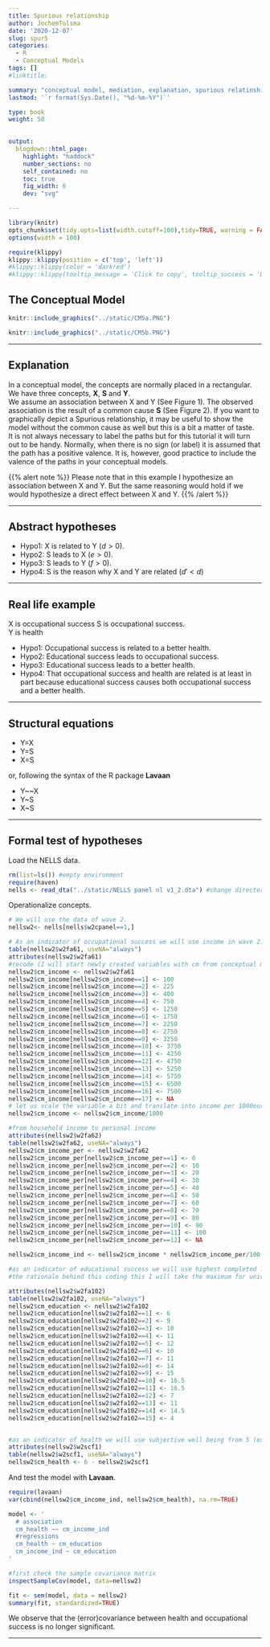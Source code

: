 ```yaml
---
title: Spurious relationship
author: JochemTolsma
date: '2020-12-07'
slug: spur5
categories:
  - R
  - Conceptual Models
tags: []
#linktitle:

summary: "conceptual model, mediation, explanation, spurious relatinship, tutorial, R, Lavaan"
lastmod: '`r format(Sys.Date(), "%d-%m-%Y")`'

type: book
weight: 50

 
output:
  blogdown::html_page:
    highlight: "haddock"
    number_sections: no
    self_contained: no
    toc: true
    fig_width: 6
    dev: "svg"

---
```



<!--set global settings--> 
```r
library(knitr)
opts_chunk$set(tidy.opts=list(width.cutoff=100),tidy=TRUE, warning = FALSE, message = FALSE, cache=TRUE, attr.source = ".numberLines", class.source="highlightt", results= "hold")
options(width = 100)
```


<!--copy to clipboard-->
```r
require(klippy)
klippy::klippy(position = c('top', 'left'))
#klippy::klippy(color = 'darkred')
#klippy::klippy(tooltip_message = 'Click to copy', tooltip_success = 'Done')
```
<!---
https://www.w3schools.com/w3css/w3css_buttons.asp
https://www.freecodecamp.org/news/a-quick-guide-to-styling-buttons-using-css-f64d4f96337f/
--->

<!---
<style>
.btn-text-right{
	text-align: right;
}
</style>

<div class="btn-text-right">
<button onclick="window.location.href='static/index.Rmd';">download .Rmd </button>  
</div>

--->

## The Conceptual Model  

```r
knitr::include_graphics("../static/CM5a.PNG")
```

```r
knitr::include_graphics("../static/CM5b.PNG")
```


---  

## Explanation  

In a conceptual model, the concepts are normally placed in a rectangular. We have three concepts, **X**, **S** and **Y**.  
We assume an association between X and Y (See Figure 1). 
The observed association is the result of a common cause **S** (See Figure 2). If you want to graphically depict a Spurious relationship, it may be useful to show the model without the common cause as well but this is a bit a matter of taste.  
It is not always necessary to label the paths but for this tutorial it will turn out to be handy. Normally, when there is no sign (or label) it is assumed that the path has a positive valence. It is, however, good practice to include the valence of the paths in your conceptual models.  


{{% alert note %}}
Please note that in this example I hypothesize an association between X and Y. But the same reasoning would hold if we would hypothesize a direct effect between X and Y. 
{{% /alert %}}

---  

## Abstract hypotheses  



- Hypo1: X is related to Y ($d>0$).  
- Hypo2: S leads to X ($e>0$).  
- Hypo3: S leads to Y ($f>0$).  
- Hypo4: S is the reason why X and Y are related ($d' < d$)



---  

## Real life example  

X is occupational success
S is occupational success.  
Y is health 

- Hypo1: Occupational success is related to a better health. 
- Hypo2: Educational success leads to occupational success.  
- Hypo3: Educational success leads to a better health.  
- Hypo4: That occupational success and health are related is at least in part because educational success causes both occupational success and a better health. 

---  

## Structural equations   

- Y=X  
- Y=S 
- X=S

or, following the syntax of the R package **Lavaan**

- Y~~X  
- Y~S  
- X~S    

---  

## Formal test of hypotheses  

Load the NELLS data.  

```r
rm(list=ls()) #empty environment
require(haven)
nells <- read_dta("../static/NELLS panel nl v1_2.dta") #change directory name to your working directory
```

Operationalize concepts.

```r
# We will use the data of wave 2.
nellsw2<- nells[nells$w2cpanel==1,]

# As an indicator of occupational success we will use income in wave 2.
table(nellsw2$w2fa61, useNA="always")
attributes(nellsw2$w2fa61)
#recode (I will start newly created variables with cm from conceptual models)
nellsw2$cm_income <- nellsw2$w2fa61
nellsw2$cm_income[nellsw2$cm_income==1] <- 100
nellsw2$cm_income[nellsw2$cm_income==2] <- 225
nellsw2$cm_income[nellsw2$cm_income==3] <- 400
nellsw2$cm_income[nellsw2$cm_income==4] <- 750
nellsw2$cm_income[nellsw2$cm_income==5] <- 1250
nellsw2$cm_income[nellsw2$cm_income==6] <- 1750
nellsw2$cm_income[nellsw2$cm_income==7] <- 2250
nellsw2$cm_income[nellsw2$cm_income==8] <- 2750
nellsw2$cm_income[nellsw2$cm_income==9] <- 3250
nellsw2$cm_income[nellsw2$cm_income==10] <- 3750
nellsw2$cm_income[nellsw2$cm_income==11] <- 4250
nellsw2$cm_income[nellsw2$cm_income==12] <- 4750
nellsw2$cm_income[nellsw2$cm_income==13] <- 5250
nellsw2$cm_income[nellsw2$cm_income==14] <- 5750
nellsw2$cm_income[nellsw2$cm_income==15] <- 6500
nellsw2$cm_income[nellsw2$cm_income==16] <- 7500
nellsw2$cm_income[nellsw2$cm_income==17] <- NA
# let us scale the variable a bit and translate into income per 1000euro
nellsw2$cm_income <- nellsw2$cm_income/1000

#from household income to personal income
attributes(nellsw2$w2fa62)
table(nellsw2$w2fa62, useNA="always")
nellsw2$cm_income_per <- nellsw2$w2fa62
nellsw2$cm_income_per[nellsw2$cm_income_per==1] <- 0
nellsw2$cm_income_per[nellsw2$cm_income_per==2] <- 10
nellsw2$cm_income_per[nellsw2$cm_income_per==3] <- 20
nellsw2$cm_income_per[nellsw2$cm_income_per==4] <- 30
nellsw2$cm_income_per[nellsw2$cm_income_per==5] <- 40
nellsw2$cm_income_per[nellsw2$cm_income_per==6] <- 50
nellsw2$cm_income_per[nellsw2$cm_income_per==7] <- 60
nellsw2$cm_income_per[nellsw2$cm_income_per==8] <- 70
nellsw2$cm_income_per[nellsw2$cm_income_per==9] <- 80
nellsw2$cm_income_per[nellsw2$cm_income_per==10] <- 90
nellsw2$cm_income_per[nellsw2$cm_income_per==11] <- 100
nellsw2$cm_income_per[nellsw2$cm_income_per==12] <- NA

nellsw2$cm_income_ind <- nellsw2$cm_income * nellsw2$cm_income_per/100

#as an indicator of educational success we will use highest completed level of education in years.
#the rationale behind this coding this I will take the maximum for university as 16.5 (taking into account that some masters are 2 years and some 1 year) and subsequently subtract the years needed to obtain a university degree given the degree under consideration. 

attributes(nellsw2$w2fa102)
table(nellsw2$w2fa102, useNA="always")
nellsw2$cm_education <- nellsw2$w2fa102
nellsw2$cm_education[nellsw2$w2fa102==1] <- 6
nellsw2$cm_education[nellsw2$w2fa102==2] <- 9
nellsw2$cm_education[nellsw2$w2fa102==3] <- 10
nellsw2$cm_education[nellsw2$w2fa102==4] <- 11
nellsw2$cm_education[nellsw2$w2fa102==5] <- 12
nellsw2$cm_education[nellsw2$w2fa102==6] <- 10
nellsw2$cm_education[nellsw2$w2fa102==7] <- 11
nellsw2$cm_education[nellsw2$w2fa102==8] <- 14
nellsw2$cm_education[nellsw2$w2fa102==9] <- 15
nellsw2$cm_education[nellsw2$w2fa102==10] <- 16.5
nellsw2$cm_education[nellsw2$w2fa102==11] <- 16.5
nellsw2$cm_education[nellsw2$w2fa102==12] <- 7
nellsw2$cm_education[nellsw2$w2fa102==13] <- 11
nellsw2$cm_education[nellsw2$w2fa102==14] <- 14.5
nellsw2$cm_education[nellsw2$w2fa102==15] <- 4


#as an indicator of health we will use subjective well being from 5 (excellent) to 1 (bad) thus we have to reverse code original variable
attributes(nellsw2$w2scf1)
table(nellsw2$w2scf1, useNA="always")
nellsw2$cm_health <- 6 - nellsw2$w2scf1

```

And test the model with **Lavaan**.

```r
require(lavaan)
var(cbind(nellsw2$cm_income_ind, nellsw2$cm_health), na.rm=TRUE)

model <- '
  # association
  cm_health ~~ cm_income_ind  
  #regressions
  cm_health ~ cm_education  
  cm_income_ind ~ cm_education
'

#first check the sample covariance matrix
inspectSampleCov(model, data=nellsw2)

fit <- sem(model, data = nellsw2) 
summary(fit, standardized=TRUE)

```

We observe that the (error)covariance between health and occupational success is no longer significant.  

---  



